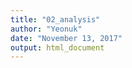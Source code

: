 ```yaml
---
title: "02_analysis"
author: "Yeonuk"
date: "November 13, 2017"
output: html_document
---
```




```r

```

